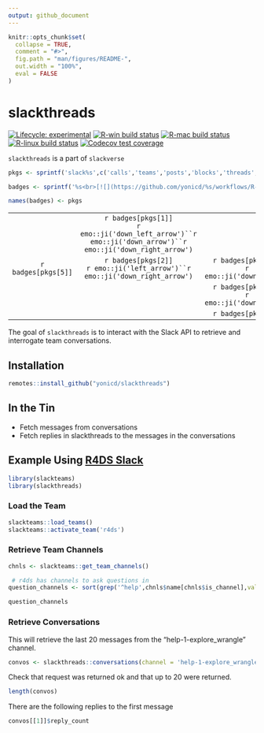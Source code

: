 ```yaml
---
output: github_document
---
```


<!-- README.md is generated from README.Rmd. Please edit that file -->

```r
knitr::opts_chunk$set(
  collapse = TRUE,
  comment = "#>",
  fig.path = "man/figures/README-",
  out.width = "100%",
  eval = FALSE
)
```

# slackthreads

<!-- badges: start -->
[![Lifecycle: experimental](https://img.shields.io/badge/lifecycle-experimental-orange.svg)](https://www.tidyverse.org/lifecycle/#experimental)
[![R-win build status](https://github.com/yonicd/slackthreads/workflows/R-win/badge.svg)](https://github.com/yonicd/slackthreads)
[![R-mac build status](https://github.com/yonicd/slackthreads/workflows/R-mac/badge.svg)](https://github.com/yonicd/slackthreads)
[![R-linux build status](https://github.com/yonicd/slackthreads/workflows/R-linux/badge.svg)](https://github.com/yonicd/slackthreads)
[![Codecov test coverage](https://codecov.io/gh/yonicd/slackthreads/branch/master/graph/badge.svg)](https://codecov.io/gh/yonicd/slackthreads?branch=master)
<!-- badges: end -->

`slackthreads` is a part of `slackverse`

```r
pkgs <- sprintf('slack%s',c('calls','teams','posts','blocks','threads','reprex'))

badges <- sprintf('%s<br>[![](https://github.com/yonicd/%s/workflows/R-mac/badge.svg)](https://github.com/yonicd/%s)',pkgs,pkgs,pkgs)

names(badges) <- pkgs

```

||||
|:-:|:-:|:-:|
||`r badges[pkgs[1]]`<br>`r emo::ji('down_left_arrow')``r emo::ji('down_arrow')``r emo::ji('down_right_arrow')`||
|`r badges[pkgs[5]]`|`r badges[pkgs[2]]`<br>`r emo::ji('left_arrow')``r emo::ji('down_right_arrow')`|`r badges[pkgs[3]]`<br>`r emo::ji('down_arrow')`|
|||`r badges[pkgs[4]]`<br>`r emo::ji('down_arrow')`|
|||`r badges[pkgs[6]]`|

The goal of `slackthreads` is to interact with the Slack API to retrieve and interrogate team conversations.

## Installation

``` r
remotes::install_github("yonicd/slackthreads")
```

## In the Tin

  - Fetch messages from conversations
  - Fetch replies in slackthreads to the messages in the conversations

## Example Using [R4DS Slack](https://www.rfordatasci.com/)

```r
library(slackteams)
library(slackthreads)

```
 
### Load the Team 
```r
slackteams::load_teams()
slackteams::activate_team('r4ds')
```
 
### Retrieve Team Channels 
 
```r
chnls <- slackteams::get_team_channels()

 # r4ds has channels to ask questions in
question_channels <- sort(grep('^help',chnls$name[chnls$is_channel],value = TRUE))

question_channels
```
 
### Retrieve Conversations 

This will retrieve the last 20 messages from the "help-1-explore_wrangle" channel.

```r
  
convos <- slackthreads::conversations(channel = 'help-1-explore_wrangle', limit = 20, max_results = 20)

```
 
Check that request was returned ok and that up to 20 were returned. 
 
```r
length(convos)
```

There are the following replies to the first message

```r
convos[[1]]$reply_count
```

